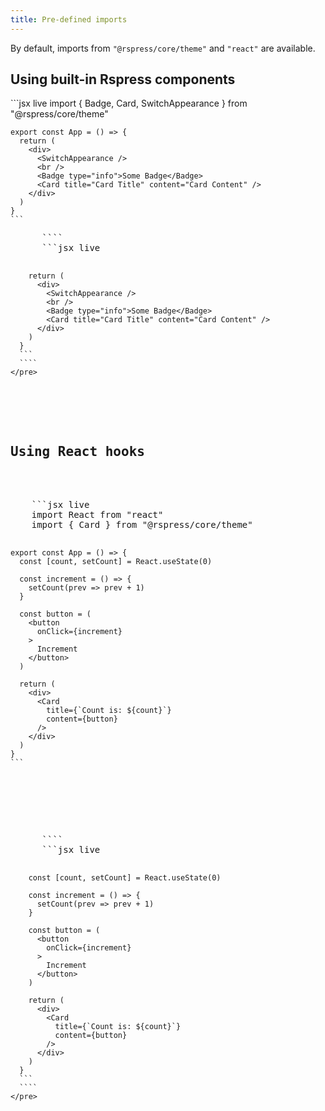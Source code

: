 ```yaml
---
title: Pre-defined imports
---
```



By default, imports from `"@rspress/core/theme"` and `"react"` are available.

## Using built-in Rspress components

<Tabs>
  <Tab label="Live">
    ```jsx live
    import { Badge, Card, SwitchAppearance } from "@rspress/core/theme"

    export const App = () => {
      return (
        <div>
          <SwitchAppearance />
          <br />
          <Badge type="info">Some Badge</Badge>
          <Card title="Card Title" content="Card Content" />
        </div>
      )
    }
    ```
  </Tab>
  <Tab label="file.mdx">
    <pre>
      ````
      ```jsx live

        return (
          <div>
            <SwitchAppearance />
            <br />
            <Badge type="info">Some Badge</Badge>
            <Card title="Card Title" content="Card Content" />
          </div>
        )
      }
      ```
      ````
    </pre>
  </Tab>
</Tabs>

## Using React hooks

<Tabs>
  <Tab label="Live">
    ```jsx live
    import React from "react"
    import { Card } from "@rspress/core/theme"

    export const App = () => {
      const [count, setCount] = React.useState(0)

      const increment = () => {
        setCount(prev => prev + 1)
      }

      const button = (
        <button
          onClick={increment}
        >
          Increment
        </button>
      )

      return (
        <div>
          <Card
            title={`Count is: ${count}`}
            content={button}
          />
        </div>
      )
    }
    ```
  </Tab>

  <Tab label="file.mdx">
    <pre>
      ````
      ```jsx live

        const [count, setCount] = React.useState(0)

        const increment = () => {
          setCount(prev => prev + 1)
        }

        const button = (
          <button
            onClick={increment}
          >
            Increment
          </button>
        )

        return (
          <div>
            <Card
              title={`Count is: ${count}`}
              content={button}
            />
          </div>
        )
      }
      ```
      ````
    </pre>
  </Tab>
</Tabs>
